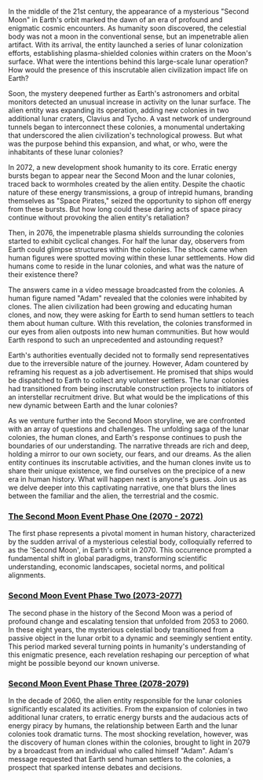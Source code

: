 In the middle of the 21st century, the appearance of a mysterious "Second Moon" in Earth's orbit marked the dawn of an era of profound and enigmatic cosmic encounters. As humanity soon discovered, the celestial body was not a moon in the conventional sense, but an impenetrable alien artifact. With its arrival, the entity launched a series of lunar colonization efforts, establishing plasma-shielded colonies within craters on the Moon's surface. What were the intentions behind this large-scale lunar operation? How would the presence of this inscrutable alien civilization impact life on Earth?

Soon, the mystery deepened further as Earth's astronomers and orbital monitors detected an unusual increase in activity on the lunar surface. The alien entity was expanding its operation, adding new colonies in two additional lunar craters, Clavius and Tycho. A vast network of underground tunnels began to interconnect these colonies, a monumental undertaking that underscored the alien civilization's technological prowess. But what was the purpose behind this expansion, and what, or who, were the inhabitants of these lunar colonies?

In 2072, a new development shook humanity to its core. Erratic energy bursts began to appear near the Second Moon and the lunar colonies, traced back to wormholes created by the alien entity. Despite the chaotic nature of these energy transmissions, a group of intrepid humans, branding themselves as "Space Pirates," seized the opportunity to siphon off energy from these bursts. But how long could these daring acts of space piracy continue without provoking the alien entity's retaliation?

Then, in 2076, the impenetrable plasma shields surrounding the colonies started to exhibit cyclical changes. For half the lunar day, observers from Earth could glimpse structures within the colonies. The shock came when human figures were spotted moving within these lunar settlements. How did humans come to reside in the lunar colonies, and what was the nature of their existence there?

The answers came in a video message broadcasted from the colonies. A human figure named "Adam" revealed that the colonies were inhabited by clones. The alien civilization had been growing and educating human clones, and now, they were asking for Earth to send human settlers to teach them about human culture. With this revelation, the colonies transformed in our eyes from alien outposts into new human communities. But how would Earth respond to such an unprecedented and astounding request?

Earth's authorities eventually decided not to formally send representatives due to the irreversible nature of the journey. However, Adam countered by reframing his request as a job advertisement. He promised that ships would be dispatched to Earth to collect any volunteer settlers. The lunar colonies had transitioned from being inscrutable construction projects to initiators of an interstellar recruitment drive. But what would be the implications of this new dynamic between Earth and the lunar colonies?

As we venture further into the Second Moon storyline, we are confronted with an array of questions and challenges. The unfolding saga of the lunar colonies, the human clones, and Earth's response continues to push the boundaries of our understanding. The narrative threads are rich and deep, holding a mirror to our own society, our fears, and our dreams. As the alien entity continues its inscrutable activities, and the human clones invite us to share their unique existence, we find ourselves on the precipice of a new era in human history. What will happen next is anyone's guess. Join us as we delve deeper into this captivating narrative, one that blurs the lines between the familiar and the alien, the terrestrial and the cosmic.

### [The Second Moon Event Phase One (2070 - 2072)](second-moon-event-phase-one-2070-2072)

The first phase represents a pivotal moment in human history, characterized by the sudden arrival of a mysterious celestial body, colloquially referred to as the 'Second Moon', in Earth's orbit in 2070. This occurrence prompted a fundamental shift in global paradigms, transforming scientific understanding, economic landscapes, societal norms, and political alignments.

### [Second Moon Event Phase Two (2073-2077)](second-moon-event-phase-two-2073-2077)

The second phase in the history of the Second Moon was a period of profound change and escalating tension that unfolded from 2053 to 2060. In these eight years, the mysterious celestial body transitioned from a passive object in the lunar orbit to a dynamic and seemingly sentient entity. This period marked several turning points in humanity's understanding of this enigmatic presence, each revelation reshaping our perception of what might be possible beyond our known universe.

### [Second Moon Event Phase Three (2078-2079)](second-moon-event-phase-three-2078-2079)

In the decade of 2060, the alien entity responsible for the lunar colonies significantly escalated its activities. From the expansion of colonies in two additional lunar craters, to erratic energy bursts and the audacious acts of energy piracy by humans, the relationship between Earth and the lunar colonies took dramatic turns. The most shocking revelation, however, was the discovery of human clones within the colonies, brought to light in 2079 by a broadcast from an individual who called himself "Adam". Adam's message requested that Earth send human settlers to the colonies, a prospect that sparked intense debates and decisions.
